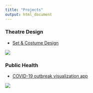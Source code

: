 ```yaml
---
title: "Projects"
output: html_document
---
```


### Theatre Design

* [Set & Costume Design](https://isabelsnelson.wixsite.com/design)

![](Set Design2.png)

### Public Health 

* [COVID-19 outbreak visualization app](https://isabelsnelson.shinyapps.io/Covid-19_Tracking/?_ga=2.115800385.63367316.1592790986-1470516770.1589839160)

![](Covid.png) 
